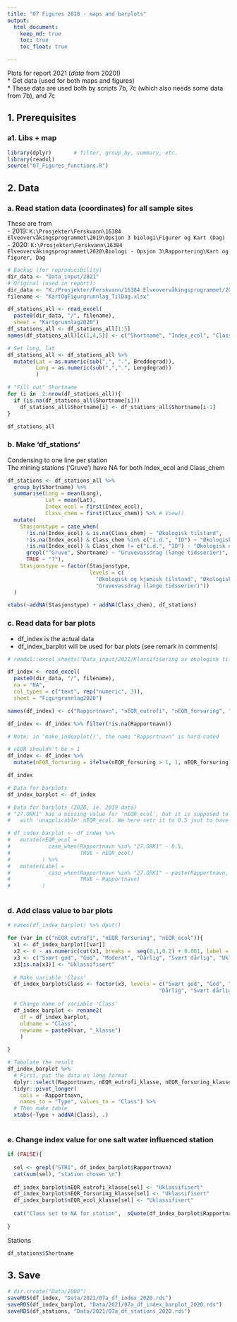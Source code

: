 ```yaml
---
title: "07 Figures 2018 - maps and barplots"
output: 
  html_document:
    keep_md: true
    toc: true
    toc_float: true

---
```


Plots for report 2021 (*data* from 2020!)   
* Get data (used for both maps and figures)   
* These data are used both by scripts 7b, 7c (which also needs some data from 7b), and 7c  


## 1. Prerequisites  

### a1. Libs + map  
```r

library(dplyr)       # filter, group_by, summary, etc.
library(readxl)
source("07_Figures_functions.R")


```



## 2. Data
### a. Read station data (coordinates) for all sample sites  
These are from   
- 2019: `K:\Prosjekter\Ferskvann\16384 Elveovervåkingsprogrammet\2019\Opsjon 3 biologi\Figurer og Kart (Dag)`   
- 2020: `K:\Prosjekter\Ferskvann\16384 Elveovervåkingsprogrammet\2020\Biologi - Opsjon 3\Rapportering\Kart og figurer, Dag` 
```r

# Backup (for reproducibility)
dir_data <- "Data_input/2021"    
# Original (used in report):
dir_data <- "K:/Prosjekter/Ferskvann/16384 Elveovervåkingsprogrammet/2020/Biologi - Opsjon 3/Rapportering/Kart og figurer, Dag"
filename <- "KartOgFigurgrunnlag_TilDag.xlsx"

df_stations_all <- read_excel(
  paste0(dir_data, "/", filename), 
  sheet = "Kartgrunnlag2020")
df_stations_all <- df_stations_all[1:5]
names(df_stations_all)[c(1,4,5)] <- c("Shortname", "Index_ecol", "Class_chem")

# Set long, lat
df_stations_all <- df_stations_all %>%
  mutate(Lat = as.numeric(sub(",", ".", Breddegrad)),
         Long = as.numeric(sub(",",".", Lengdegrad))
         )

# "Fill out" Shortname
for (i in  2:nrow(df_stations_all)){
  if (is.na(df_stations_all$Shortname[i]))
    df_stations_all$Shortname[i] <- df_stations_all$Shortname[i-1]
}

df_stations_all
```

### b. Make 'df_stations'  
Condensing to one line per station    
The mining stations ('Gruve') have NA for both Index_ecol and Class_chem
```r

df_stations <- df_stations_all %>%
  group_by(Shortname) %>%
  summarise(Long = mean(Long),
            Lat = mean(Lat),
            Index_ecol = first(Index_ecol),
            Class_chem = first(Class_chem)) %>% # View()
  mutate(
    Stasjonstype = case_when(
      !is.na(Index_ecol) & is.na(Class_chem) ~ "Økologisk tilstand",
      !is.na(Index_ecol) & Class_chem %in% c("i.d.", "ID") ~ "Økologisk tilstand",
      !is.na(Index_ecol) & Class_chem != c("i.d.", "ID") ~ "Økologisk og kjemisk tilstand",
      grepl("^Gruve", Shortname) ~ "Gruvevassdrag (lange tidsserier)",
      TRUE ~ "?"),
    Stasjonstype = factor(Stasjonstype, 
                          levels = c(
                            "Økologisk og kjemisk tilstand", "Økologisk tilstand",
                            "Gruvevassdrag (lange tidsserier)"))
  )

xtabs(~addNA(Stasjonstype) + addNA(Class_chem), df_stations)

```

### c. Read data for bar plots  
* df_index is the actual data  
* df_index_barplot will be used for bar plots (see remark in comments)
```r
# readxl::excel_sheets("Data_input/2021/Klassifisering av økologisk tilstand i elver for rapport 2020.xlsx")

df_index <- read_excel(
  paste0(dir_data, "/", filename), 
  na = "NA",
  col_types = c("text", rep("numeric", 3)),
  sheet = "Figurgrunnlag2020")

names(df_index) <- c("Rapportnavn", "nEQR_eutrofi", "nEQR_forsuring", "nEQR_ecol") # NOTE: hard-coded

df_index <- df_index %>% filter(!is.na(Rapportnavn))

# Note: in 'make_indexplot()', the name "Rapportnavn" is hard-coded

# nEQR shouldn't be > 1
df_index <- df_index %>%
  mutate(nEQR_forsuring = ifelse(nEQR_forsuring > 1, 1, nEQR_forsuring))

df_index

# Data for barplots
df_index_barplot <- df_index

# Data for barplots (2020, ie. 2019 data)
# "27.ORK1" has a missing value for 'nEQR_ecol', but it is supposed to be 'Moderate' 
#   with 'unapplicable' nEQR_ecol. We here setr it to 0.5 jsut to have something to plot 

# df_index_barplot <- df_index %>%
#   mutate(nEQR_ecol =
#            case_when(Rapportnavn %in% "27.ORK1" ~ 0.5,
#                      TRUE ~ nEQR_ecol)
#          ) %>%
#   mutate(Label =
#            case_when(Rapportnavn %in% "27.ORK1" ~ paste(Rapportnavn, "(nEQR-verdi ikke gjeldende)"),
#                      TRUE ~ Rapportnavn)
#          )
  

```

### d. Add class value to bar plots  
```r


# names(df_index_barplot) %>% dput()

for (var in c("nEQR_eutrofi", "nEQR_forsuring", "nEQR_ecol")){
  x1 <- df_index_barplot[[var]]
  x2 <- 6 - as.numeric(cut(x1, breaks =  seq(0,1,0.2) + 0.001, label = FALSE))
  x3 <- c("Svært god", "God", "Moderat", "Dårlig", "Svært dårlig", "Uklassifisert")[x2]
  x3[is.na(x3)] <- "Uklassifisert"
  
  # Make variable 'Class'
  df_index_barplot$Class <- factor(x3, levels = c("Svært god", "God", "Moderat", 
                                                "Dårlig", "Svært dårlig", "Uklassifisert"))
  
  # Change name of variable 'Class'
  df_index_barplot <- rename2(
    df = df_index_barplot, 
    oldname = "Class",
    newname = paste0(var, "_klasse")
    )

}

# Tabulate the result
df_index_barplot %>%
  # First, put the data on long format
  dplyr::select(Rapportnavn, nEQR_eutrofi_klasse, nEQR_forsuring_klasse, nEQR_ecol_klasse) %>%
  tidyr::pivot_longer(
    cols = -Rapportnavn,
    names_to = "Type", values_to = "Class") %>%
  # Then make table  
  xtabs(~Type + addNA(Class), .)
      

```

### e. Change index value for one salt water influenced station  
```r

if (FALSE){
  
  sel <- grepl("STR1", df_index_barplot$Rapportnavn)
  cat(sum(sel), "station chosen \n")
  
  df_index_barplot$nEQR_eutrofi_klasse[sel] <- "Uklassifisert"
  df_index_barplot$nEQR_forsuring_klasse[sel] <- "Uklassifisert"
  df_index_barplot$nEQR_ecol_klasse[sel] <- "Uklassifisert"
  
  cat("Class set to NA for station",  sQuote(df_index_barplot$Rapportnavn[sel]), "  \n")
  
}


```

Stations  
```r
df_stations$Shortname
```


## 3. Save  
```r

# dir.create("Data/2000")
saveRDS(df_index, "Data/2021/07a_df_index_2020.rds")
saveRDS(df_index_barplot, "Data/2021/07a_df_index_barplot_2020.rds")
saveRDS(df_stations, "Data/2021/07a_df_stations_2020.rds")

```

